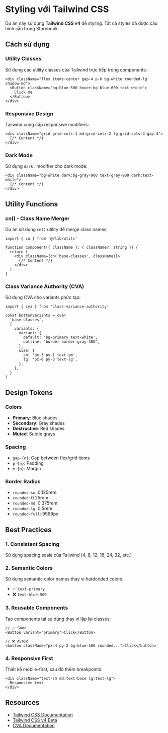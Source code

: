 # Styling với Tailwind CSS

Dự án này sử dụng **Tailwind CSS v4** để styling. Tất cả styles đã được cấu hình sẵn trong Storybook.

## Cách sử dụng

### Utility Classes
Sử dụng các utility classes của Tailwind trực tiếp trong components:

```tsx
<div className="flex items-center gap-4 p-6 bg-white rounded-lg shadow-md">
  <Button className="bg-blue-500 hover:bg-blue-600 text-white">
    Click me
  </Button>
</div>
```

### Responsive Design
Tailwind cung cấp responsive modifiers:

```tsx
<div className="grid grid-cols-1 md:grid-cols-2 lg:grid-cols-3 gap-4">
  {/* Content */}
</div>
```

### Dark Mode
Sử dụng `dark:` modifier cho dark mode:

```tsx
<div className="bg-white dark:bg-gray-900 text-gray-900 dark:text-white">
  {/* Content */}
</div>
```

## Utility Functions

### cn() - Class Name Merger
Dự án sử dụng `cn()` utility để merge class names:

```tsx
import { cn } from '@/lib/utils'

function Component({ className }: { className?: string }) {
  return (
    <div className={cn('base-classes', className)}>
      {/* Content */}
    </div>
  )
}
```

### Class Variance Authority (CVA)
Sử dụng CVA cho variants phức tạp:

```tsx
import { cva } from 'class-variance-authority'

const buttonVariants = cva(
  'base-classes',
  {
    variants: {
      variant: {
        default: 'bg-primary text-white',
        outline: 'border border-gray-300',
      },
      size: {
        sm: 'px-3 py-1 text-sm',
        lg: 'px-6 py-3 text-lg',
      },
    },
  }
)
```

## Design Tokens

### Colors
- **Primary**: Blue shades
- **Secondary**: Gray shades
- **Destructive**: Red shades
- **Muted**: Subtle grays

### Spacing
- `gap-{n}`: Gap between flex/grid items
- `p-{n}`: Padding
- `m-{n}`: Margin

### Border Radius
- `rounded-sm`: 0.125rem
- `rounded`: 0.25rem
- `rounded-md`: 0.375rem
- `rounded-lg`: 0.5rem
- `rounded-full`: 9999px

## Best Practices

### 1. Consistent Spacing
Sử dụng spacing scale của Tailwind (4, 8, 12, 16, 24, 32, etc.)

### 2. Semantic Colors
Sử dụng semantic color names thay vì hardcoded colors:
- ✅ `text-primary` 
- ❌ `text-blue-500`

### 3. Reusable Components
Tạo components tái sử dụng thay vì lặp lại classes:

```tsx
// ✅ Good
<Button variant="primary">Click</Button>

// ❌ Avoid
<button className="px-4 py-2 bg-blue-500 rounded...">Click</button>
```

### 4. Responsive First
Thiết kế mobile-first, sau đó thêm breakpoints:

```tsx
<div className="text-sm md:text-base lg:text-lg">
  Responsive text
</div>
```

## Resources

- [Tailwind CSS Documentation](https://tailwindcss.com/docs)
- [Tailwind CSS v4 Beta](https://tailwindcss.com/blog/tailwindcss-v4-beta)
- [CVA Documentation](https://cva.style/docs)
